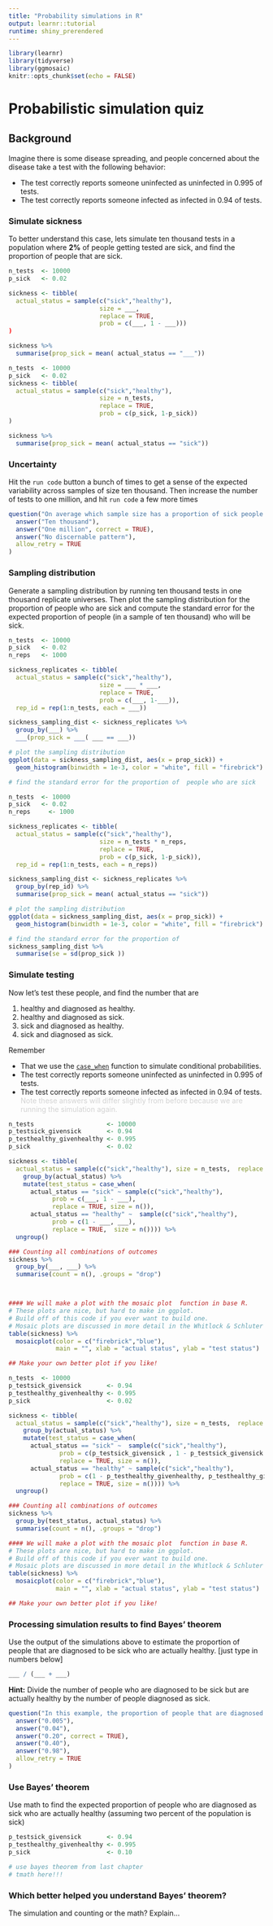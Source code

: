 ```yaml
---
title: "Probability simulations in R"
output: learnr::tutorial
runtime: shiny_prerendered
---
```


```r
library(learnr)
library(tidyverse)
library(ggmosaic)
knitr::opts_chunk$set(echo = FALSE)
```

# Probabilistic simulation quiz  

## Background

Imagine there is some disease spreading, and people concerned about the disease take a test with the following behavior:   

- The test correctly reports someone uninfected as uninfected in 0.995 of tests.  
- The test correctly reports someone infected as infected in 0.94 of tests.   

### Simulate sickness 

To better understand this case, lets simulate ten thousand tests in a population where **2%** of people getting tested are sick, and find the proportion of people that are sick. 


```r
n_tests  <- 10000
p_sick   <- 0.02

sickness <- tibble(
  actual_status = sample(c("sick","healthy"),
                         size = ___,
                         replace = TRUE,
                         prob = c(___, 1 - ___)))
)

sickness %>% 
  summarise(prop_sick = mean( actual_status == "___"))
```

```r
n_tests  <- 10000
p_sick   <- 0.02
sickness <- tibble(
  actual_status = sample(c("sick","healthy"),
                         size = n_tests,
                         replace = TRUE,
                         prob = c(p_sick, 1-p_sick))
)

sickness %>% 
  summarise(prop_sick = mean( actual_status == "sick"))
```

### Uncertainty

Hit the `run code` button a bunch of times to get a sense of the expected  variability across samples of size ten thousand. Then increase the number of tests to one million, and hit `run code` a few more times

```r
question("On average which sample size has a proportion of sick people closest to the true population parameter?",
  answer("Ten thousand"),
  answer("One million", correct = TRUE),
  answer("No discernable pattern"),
  allow_retry = TRUE
)
```

### Sampling distribution   

Generate a sampling distribution by running  ten thousand tests in one thousand replicate universes. Then plot the sampling distribution for the proportion of people who are sick and compute the standard error for the expected proportion of people (in a sample of ten thousand) who will be sick. 

```r
n_tests  <- 10000
p_sick   <- 0.02
n_reps   <- 1000

sickness_replicates <- tibble(
  actual_status = sample(c("sick","healthy"),
                         size = ___ * ___,
                         replace = TRUE,
                         prob = c(___, 1-___)),
  rep_id = rep(1:n_tests, each = ___))

sickness_sampling_dist <- sickness_replicates %>%
  group_by(___) %>% 
  ___(prop_sick = ___( ___ == ___))

# plot the sampling distribution
ggplot(data = sickness_sampling_dist, aes(x = prop_sick)) +
  geom_histogram(binwidth = 1e-3, color = "white", fill = "firebrick")

# find the standard error for the proportion of  people who are sick

```

```r
n_tests  <- 10000
p_sick   <- 0.02
n_reps     <- 1000

sickness_replicates <- tibble(
  actual_status = sample(c("sick","healthy"),
                         size = n_tests * n_reps,
                         replace = TRUE,
                         prob = c(p_sick, 1-p_sick)),
  rep_id = rep(1:n_tests, each = n_reps))

sickness_sampling_dist <- sickness_replicates %>%
  group_by(rep_id) %>% 
  summarise(prop_sick = mean( actual_status == "sick"))

# plot the sampling distribution
ggplot(data = sickness_sampling_dist, aes(x = prop_sick)) +
  geom_histogram(binwidth = 1e-3, color = "white", fill = "firebrick")

# find the standard error for the proportion of  
sickness_sampling_dist %>% 
  summarise(se = sd(prop_sick ))
```


### Simulate testing   

Now let's test these people, and find the number that are    

1. healthy and diagnosed as healthy.       
2. healthy and diagnosed as sick.    
2. sick and diagnosed as healthy.   
3. sick and diagnosed as sick.   

Remember 

- That we use the [`case_when`](https://dplyr.tidyverse.org/reference/case_when.html) function to simulate conditional probabilities.    
- The test correctly reports someone uninfected as uninfected in 0.995 of tests.   
- The test correctly reports someone infected as infected in 0.94 of tests.    
<span style="color:lightgrey;">Note these answers will differ slightly from before because we are running the simulation again. </span>

```r
n_tests                    <- 10000
p_testsick_givensick       <- 0.94
p_testhealthy_givenhealthy <- 0.995
p_sick                     <- 0.02

sickness <- tibble(
  actual_status = sample(c("sick","healthy"), size = n_tests,  replace = TRUE, prob = c(p_sick, 1 - p_sick))) %>%
    group_by(actual_status) %>%
    mutate(test_status = case_when(
      actual_status == "sick" ~ sample(c("sick","healthy"),
            prob = c(___, 1 - ___), 
            replace = TRUE, size = n()),  
      actual_status == "healthy" ~  sample(c("sick","healthy"),
            prob = c(1 - ___, ___), 
            replace = TRUE,  size = n()))) %>%
  ungroup()

### Counting all combinations of outcomes
sickness %>%
  group_by(___, ___) %>%
  summarise(count = n(), .groups = "drop")



#### We will make a plot with the mosaic plot  function in base R. 
# These plots are nice, but hard to make in ggplot. 
# Build off of this code if you ever want to build one. 
# Mosaic plots are discussed in more detail in the Whitlock & Schluter textbook
table(sickness) %>% 
  mosaicplot(color = c("firebrick","blue"), 
             main = "", xlab = "actual status", ylab = "test status")

## Make your own better plot if you like!
```

```r
n_tests  <- 10000
p_testsick_givensick       <- 0.94
p_testhealthy_givenhealthy <- 0.995
p_sick                     <- 0.02

sickness <- tibble(
  actual_status = sample(c("sick","healthy"), size = n_tests,  replace = TRUE, prob = c(p_sick, 1 - p_sick))) %>%
    group_by(actual_status) %>%
    mutate(test_status = case_when(
      actual_status == "sick" ~  sample(c("sick","healthy"),
              prob = c(p_testsick_givensick , 1 - p_testsick_givensick ),
              replace = TRUE, size = n()),  
      actual_status == "healthy" ~ sample(c("sick","healthy"),
              prob = c(1 - p_testhealthy_givenhealthy, p_testhealthy_givenhealthy),
              replace = TRUE, size = n()))) %>%
  ungroup()

### Counting all combinations of outcomes
sickness %>%
  group_by(test_status, actual_status) %>%
  summarise(count = n(), .groups = "drop")

#### We will make a plot with the mosaic plot  function in base R. 
# These plots are nice, but hard to make in ggplot. 
# Build off of this code if you ever want to build one. 
# Mosaic plots are discussed in more detail in the Whitlock & Schluter textbook
table(sickness) %>% 
  mosaicplot(color = c("firebrick","blue"), 
             main = "", xlab = "actual status", ylab = "test status")

## Make your own better plot if you like!
```

### Processing simulation results to find Bayes' theorem  

Use the output of the simulations above to estimate the proportion of people that are diagnosed to be sick who are actually healthy. [just type in numbers below]

```r
___ / (___ + ___)
```

<div id="calculator-hint">
**Hint:** Divide the number of people who are diagnosed to be sick but are actually healthy by the number of people diagnosed as sick.
</div>


```r
question("In this example, the proportion of people that are diagnosed to be sick who are actually healthy is approximately",
  answer("0.005"),
  answer("0.04"),
  answer("0.20", correct = TRUE),
  answer("0.40"),
  answer("0.98"),
  allow_retry = TRUE
)
```


### Use Bayes' theorem

Use math to find the expected proportion of people who are diagnosed as sick who are actually healthy (assuming two percent of the population is sick)

```r
p_testsick_givensick       <- 0.94
p_testhealthy_givenhealthy <- 0.995
p_sick                     <- 0.10

# use bayes theorem from last chapter 
# tmath here!!! 

```


### Which  better  helped you understand Bayes' theorem? 

The  simulation and counting or the math? Explain... 
